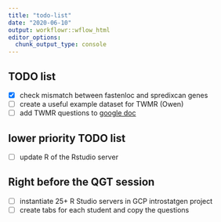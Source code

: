 ```yaml
---
title: "todo-list"
date: "2020-06-10"
output: workflowr::wflow_html
editor_options:
  chunk_output_type: console
---
```


## TODO list


- [x] check mismatch between fastenloc and spredixcan genes
- [ ] create a useful example dataset for TWMR (Owen)
- [ ] add TWMR questions to [google doc](https://docs.google.com/spreadsheets/d/1PKVfywvTu1RZuDCyHV4xt_cCngzhmjzw60_dHzLbLrc/edit#gid=145770066)


## lower priority TODO list

- [ ] update R of the Rstudio server


## Right before the QGT session

- [ ] instantiate 25+ R Studio servers in GCP introstatgen project
- [ ] create tabs for each student and copy the questions 
